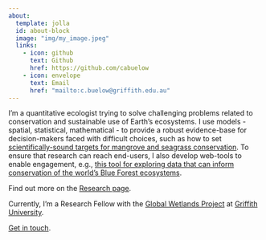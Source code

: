 ```yaml
---
about:
  template: jolla
  id: about-block
  image: "img/my_image.jpeg"
  links:
    - icon: github
      text: Github
      href: https://github.com/cabuelow
    - icon: envelope
      text: Email
      href: "mailto:c.buelow@griffith.edu.au"  
---
```


::: {#about-block}
:::

I'm a quantitative ecologist trying to solve challenging problems related to conservation and sustainable use of Earth's ecosystems. I use models - spatial, statistical, mathematical - to provide a robust evidence-base for decision-makers faced with difficult choices, such as how to set [scientifically-sound targets for mangrove and seagrass conservation](https://www.sciencedirect.com/science/article/pii/S0960982222002354). To ensure that research can reach end-users, I also develop web-tools to enable engagement, e.g., [this tool for exploring data that can inform conservation of the world's Blue Forest ecosystems](https://global-wetlands.shinyapps.io/blue-forests-app/).

Find out more on the [Research page](research/index.qmd).

Currently, I'm a Research Fellow with the [Global Wetlands Project](https://globalwetlandsproject.org/) at [Griffith University](https://www.griffith.edu.au/).

[Get in touch](mailto:mail.c.buelow@griffith.edu.au).
